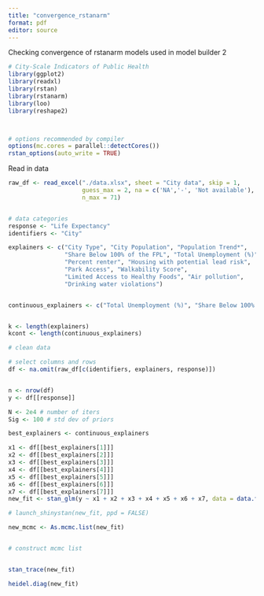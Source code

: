 ```yaml
---
title: "convergence_rstanarm"
format: pdf
editor: source
---
```


Checking convergence of rstanarm models used in model builder 2

```r
# City-Scale Indicators of Public Health
library(ggplot2)
library(readxl)
library(rstan)
library(rstanarm)
library(loo)
library(reshape2)



# options recommended by compiler
options(mc.cores = parallel::detectCores())
rstan_options(auto_write = TRUE)

```

Read in data

```r


raw_df <- read_excel("./data.xlsx", sheet = "City data", skip = 1, 
                     guess_max = 2, na = c('NA','-', 'Not available'), 
                     n_max = 71)


# data categories
response <- "Life Expectancy"
identifiers <- "City"

explainers <- c("City Type", "City Population", "Population Trend*", 
                "Share Below 100% of the FPL", "Total Unemployment (%)", 
                "Percent renter", "Housing with potential lead risk", 
                "Park Access", "Walkability Score", 
                "Limited Access to Healthy Foods", "Air pollution", 
                "Drinking water violations")


continuous_explainers <- c("Total Unemployment (%)", "Share Below 100% of the FPL", "Housing with potential lead risk", "Air pollution", "Limited Access to Healthy Foods", "Park Access", "Percent renter", "Walkability Score", "Drinking water violations", "City Population")


k <- length(explainers)
kcont <- length(continuous_explainers)
```

```r

# clean data

# select columns and rows
df <- na.omit(raw_df[c(identifiers, explainers, response)])


n <- nrow(df)
y <- df[[response]]
```

```r

N <- 2e4 # number of iters
Sig <- 100 # std dev of priors

best_explainers <- continuous_explainers

x1 <- df[[best_explainers[1]]]
x2 <- df[[best_explainers[2]]]
x3 <- df[[best_explainers[3]]]
x4 <- df[[best_explainers[4]]]
x5 <- df[[best_explainers[5]]]
x6 <- df[[best_explainers[6]]]
x7 <- df[[best_explainers[7]]]
new_fit <- stan_glm(y ~ x1 + x2 + x3 + x4 + x5 + x6 + x7, data = data.frame(y = y, x1 = x1, x2 = x2, x3 = x3, x4 = x4, x5 = x5, x6 = x6, x7 = x7), prior = normal(0,Sig), chains = 4, iter = N, warmup = N/2)


```

```r
# launch_shinystan(new_fit, ppd = FALSE)

```


```r

new_mcmc <- As.mcmc.list(new_fit)



```


```r
# construct mcmc list


stan_trace(new_fit)


```


```r

heidel.diag(new_fit)


```



